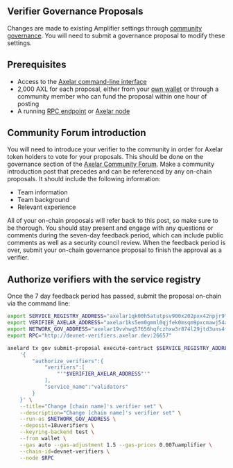 ## Verifier Governance Proposals

Changes are made to existing Amplifier settings through [community governance](/resources/community/community-pool-proposals). You will need to submit a governance proposal to modify these settings.

## Prerequisites

- Access to the [Axelar command-line interface](/learn/cli)
- 2,000 AXL for each proposal, either from your [own wallet](/resources/community/community-pool-proposals#create-a-local-wallet) or through a community member who can fund the proposal within one hour of posting
- A running [RPC endpoint](/resources/rpc/resources) or [Axelar node](/node/config-node)

## Community Forum introduction

You will need to introduce your verifier to the community in order for Axelar token holders to vote for your proposals. This should be done on the governance section of the [Axelar Community Forum](https://community.axelar.network/c/governance2/33). Make a community introduction post that precedes and can be referenced by any on-chain proposals. It should include the following information:

- Team information
- Team background
- Relevant experience

All of your on-chain proposals will refer back to this post, so make sure to be thorough. You should stay present and engage with any questions or comments during the seven-day feedback period, which can include public comments as well as a security council review. When the feedback period is over, submit your on-chain governance proposal to finish the approval as a verifier.

## Authorize verifiers with the service registry

Once the 7 day feedback period has passed, submit the proposal on-chain via the command line:

```bash
export SERVICE_REGISTRY_ADDRESS="axelar1qk00h5atutpsv900x202pxx42npjr9thg58dnqpa72f2p7m2luas9x8txw" # TBD for testnet
export VERIFIER_AXELAR_ADDRESS="axelar1ks5em0gmml0qjfek0msqm9pxcmawj54as65j5v" # The address of your verifier
export NETWORK_GOV_ADDRESS="axelar19vvhwq57656hqfczhxw3r874l29jtd3uns4fsu" # TBD for testnet
export RPC="http://devnet-verifiers.axelar.dev:26657"
```

```bash
axelard tx gov submit-proposal execute-contract $SERVICE_REGISTRY_ADDRESS \
    '{
        "authorize_verifiers":{
            "verifiers":[
                "'"$VERIFIER_AXELAR_ADDRESS"'"
            ],
            "service_name":"validators"
        }
    }' \
    --title="Change [chain name]'s verifier set" \
    --description="Change [chain name]'s verifier set" \
    --run-as $NETWORK_GOV_ADDRESS \
    --deposit=18uverifiers \
    --keyring-backend test \
    --from wallet \
    --gas auto --gas-adjustment 1.5 --gas-prices 0.007uamplifier \
    --chain-id=devnet-verifiers \
    --node $RPC
```
